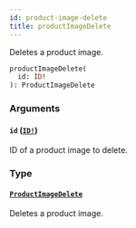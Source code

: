 ```yaml
---
id: product-image-delete
title: productImageDelete
---
```


Deletes a product image.

```graphql
productImageDelete(
  id: ID!
): ProductImageDelete

```

### Arguments

#### `id` ([`ID!`](/api-reference/scalars/id.mdx))

ID of a product image to delete.

### Type

#### [`ProductImageDelete`](/api-reference/objects/product-image-delete.mdx)

Deletes a product image.
